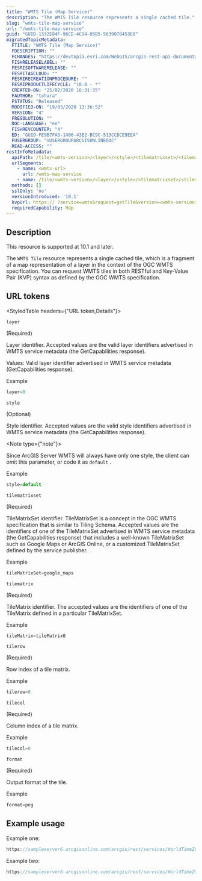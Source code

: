 ```yaml
---
title: "WMTS Tile (Map Service)"
description: "The WMTS Tile resource represents a single cached tile."
slug: "wmts-tile-map-service"
url: "/wmts-tile-map-service"
guid: "GUID-1332E84F-96CD-4C94-85B5-563907B453E0"
migratedTopicMetadata:
  FTITLE: "WMTS Tile (Map Service)"
  FDESCRIPTION: ""
  FCHANGES: "https://devtopia.esri.com/WebGIS/arcgis-rest-api-documentation/issues/236"
  FISHRELEASELABEL: ""
  FESRISOFTWARERELEASE: ""
  FESRITAGCLOUD: ""
  FESRIRECREATIONPROCEDURE: ""
  FESRIPRODUCTLIFECYCLE: "10.8 - *"
  CREATED-ON: "25/02/2020 16:31:35"
  FAUTHOR: "tohara"
  FSTATUS: "Released"
  MODIFIED-ON: "19/03/2020 13:36:52"
  VERSION: "4"
  FRESOLUTION: ""
  DOC-LANGUAGE: "en"
  FISHREVCOUNTER: "4"
  ED: "GUID-FE9B7FA3-1406-43E2-BC9C-513CCBCE9EEA"
  FUSERGROUP: "VUSERGROUPARCGISONLINEDOC"
  READ-ACCESS: ""
restInfoMetadata:
  apiPath: /tile/<wmts-version>/<layer>/<style>/<tilematrixset>/<tilematrix>/<tilerow>/<tilecol>.<format>
  urlSegments:
    - name: <wmts-url>
      url: /wmts-map-service
    - name: /tile/<wmts-version>/<layer>/<style>/<tilematrixset>/<tilematrix>/<tilerow>/<tilecol>.<format>
  methods: []
  sslOnly: 'no'
  versionIntroduced: '10.1'
  kvpUrl: https:// ?service=wmts&request=getTile&version=<wmts-version>&layer=<layer>&style=<style>&tilematrixset=<tilematrixset>&tilematrix=<tilematrix>&tilerow=<tilerow>&tilecol=<tilecol>&format=<format>
  requiredCapability: Map
---
```


## Description

This resource is supported at 10.1 and later. 

The `WMTS Tile`  resource represents a single cached tile, which is a fragment of a map representation of a layer in the context of the OGC WMTS specification. You can request WMTS tiles in both RESTful and Key-Value Pair (KVP) syntax as defined by the OGC WMTS specification.

##  URL tokens

<StyledTable headers={"URL token,Details"}>

<StyledTableRow>

<StyledTableCell cellStyle="markdown">

`layer` 

(Required)

</StyledTableCell>

<StyledTableCell cellStyle="markdown">

Layer identifier. Accepted values are the valid layer identifiers advertised in WMTS service metadata (the GetCapabilities response).

Values: Valid layer identifier advertised in WMTS service metadata (GetCapabilities response).

Example

```javascript
layer=0
```

 

</StyledTableCell>

</StyledTableRow>

<StyledTableRow>

<StyledTableCell cellStyle="markdown">

`style` 

(Optional)

</StyledTableCell>

<StyledTableCell cellStyle="markdown">

Style identifier. Accepted values are the valid style identifiers advertised in WMTS service metadata (the GetCapabilities response).

<Note type={"note"}>

Since ArcGIS Server WMTS will always have only one style, the client can omit this parameter, or code it as `default` .

</Note>

Example

```javascript
style=default
```

 

</StyledTableCell>

</StyledTableRow>

<StyledTableRow>

<StyledTableCell cellStyle="markdown">

`tilematrixset` 

(Required)

</StyledTableCell>

<StyledTableCell cellStyle="markdown">

TileMatrixSet identifier. TileMatrixSet is a concept in the OGC WMTS specification that is similar to Tiling Schema. Accepted values are the identifiers of one of the TileMatrixSet advertised in WMTS service metadata (the GetCapabilities response) that includes a well-known TileMatrixSet such as Google Maps or ArcGIS Online, or a customized TileMatrixSet defined by the service publisher.

Example

```javascript
tileMatrixSet=google_maps
```

 

</StyledTableCell>

</StyledTableRow>

<StyledTableRow>

<StyledTableCell cellStyle="markdown">

`tilematrix` 

(Required)

</StyledTableCell>

<StyledTableCell cellStyle="markdown">

TileMatrix identifier. The accepted values are the identifiers of one of the TileMatrix defined in a particular TileMatrixSet.

Example

```javascript
tileMatrix=tileMatrix0
```

 

</StyledTableCell>

</StyledTableRow>

<StyledTableRow>

<StyledTableCell cellStyle="markdown">

`tilerow` 

(Required)

</StyledTableCell>

<StyledTableCell cellStyle="markdown">

Row index of a tile matrix.

Example

```javascript
tilerow=0
```

 

</StyledTableCell>

</StyledTableRow>

<StyledTableRow>

<StyledTableCell cellStyle="markdown">

`tilecol` 

(Required)

</StyledTableCell>

<StyledTableCell cellStyle="markdown">

Column index of a tile matrix.

Example

```javascript
tilecol=0
```

 

</StyledTableCell>

</StyledTableRow>

<StyledTableRow>

<StyledTableCell cellStyle="markdown">

`format` 

(Required)

</StyledTableCell>

<StyledTableCell cellStyle="markdown">

Output format of the tile.

Example

```javascript
format=png
```

 

</StyledTableCell>

</StyledTableRow>

</StyledTable>

## Example usage

Example one:

```javascript
https://sampleserver6.arcgisonline.com/arcgis/rest/services/WorldTimeZones/MapServer/WMTS/tile/1.0.0/WorldTimeZones/default/default028mm/1/0/0.png
```

 

Example two:

```javascript
https://sampleserver6.arcgisonline.com/arcgis/rest/services/WorldTimeZones/MapServer/WMTS?service=WMTS&version=1.0.0&request=GetTile&layer=WorldTimeZones&style=default&tileMatrixSet=default028mm&tileMatrix=1&TileRow=0&TileCol=0&format=image/png
```

 
